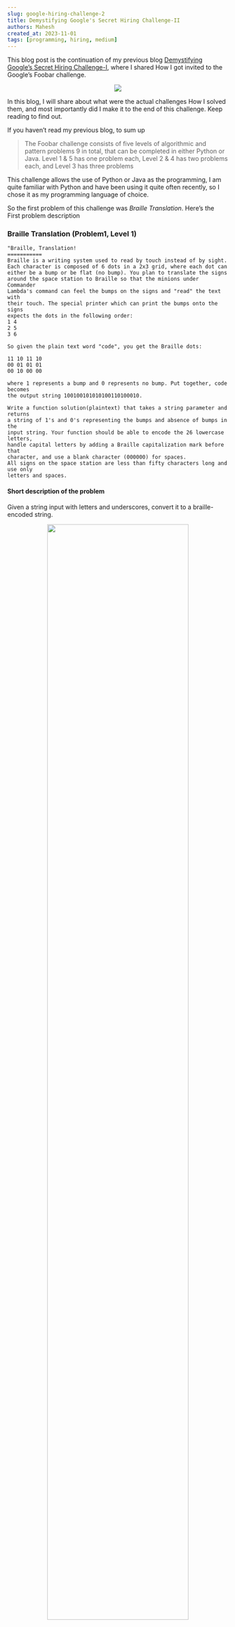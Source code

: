 ```yaml
---
slug: google-hiring-challenge-2
title: Demystifying Google's Secret Hiring Challenge-II
authors: Mahesh
created_at: 2023-11-01
tags: [programming, hiring, medium]
---
```



This blog post is the continuation of my previous blog [Demystifying Google’s Secret Hiring Challenge-I](/blog/google-hiring-challenge-1), where I shared How I got invited to the Google’s Foobar challenge.

<center>
  <img src="https://github.com/maheshj01/searchfield/assets/31410839/87e313b1-1169-4fdb-a237-4ab2c574e987" />
</center>

In this blog, I will share about what were the actual challenges How I solved them, and most importantly did I make it to the end of this challenge. Keep reading to find out.

If you haven’t read my previous blog, to sum up

> The Foobar challenge consists of five levels of algorithmic and pattern problems 9 in total, that can be completed in either Python or Java. Level 1 & 5 has one problem each, Level 2 & 4 has two problems each, and Level 3 has three problems

This challenge allows the use of Python or Java as the programming, I am quite familiar with Python and have been using it quite often recently, so I chose it as my programming language of choice.

So the first problem of this challenge was _Braille Translation_. Here’s the First problem description

### Braille Translation (Problem1, Level 1)

```none
"Braille, Translation!
===========
Braille is a writing system used to read by touch instead of by sight.
Each character is composed of 6 dots in a 2x3 grid, where each dot can
either be a bump or be flat (no bump). You plan to translate the signs
around the space station to Braille so that the minions under Commander
Lambda's command can feel the bumps on the signs and "read" the text with
their touch. The special printer which can print the bumps onto the signs
expects the dots in the following order:
1 4
2 5
3 6

So given the plain text word "code", you get the Braille dots:

11 10 11 10
00 01 01 01
00 10 00 00

where 1 represents a bump and 0 represents no bump. Put together, code becomes
the output string 100100101010100110100010.

Write a function solution(plaintext) that takes a string parameter and returns
a string of 1's and 0's representing the bumps and absence of bumps in the
input string. Your function should be able to encode the 26 lowercase letters,
handle capital letters by adding a Braille capitalization mark before that
character, and use a blank character (000000) for spaces.
All signs on the space station are less than fifty characters long and use only
letters and spaces.
```

#### Short description of the problem

Given a string input with letters and underscores, convert it to a braille-encoded string.

<center>
  <img
    src="https://github.com/maheshj01/blog/assets/31410839/883fb9ec-a8e3-454a-a355-bad5bc937a35"
    width="80%"
  />
</center>
<Caption caption="Picture showing braille alphabets from pharmabraille.com" />

Taking a quick look at the [Braille alphabets](https://www.pharmabraille.com/pharmaceutical-braille/the-braille-alphabet/), it is evident that they do not follow any pattern which means we will need to store the mapping of letters in an array.

The key thing to remember is that, **“Braille distinguishes capital and small letters by adding a special character before the alphabet, represented as Dot 6 meaning the 6th dot will be raised which is equivalent to “000001”** in our code”. Since the input will only contain alphabets and space, we only need to handle the case for uppercase letters using ASCII value.

<center>
  <img
    src="https://github.com/maheshj01/blog/assets/31410839/6d99e03c-958c-48f6-bd2c-a78fb3bc8f14"
    width="80%"
  />
</center>

With this code, all the test cases pass and we head on to level 2

### Bunny Worker Locations (Problem1, Level 2)

```none
Bunny Worker Locations
======================
Keeping track of Commander Lambda's many bunny workers is starting to get
tricky. You've been tasked with writing a program to match bunny worker IDs
to cell locations.

The LAMBCHOP doomsday device takes up much of the interior of Commander
Lambda's space station, and as a result the work areas have an unusual
layout. They are stacked in a triangular shape, and the bunny workers
are given numerical IDs starting from the corner, as follows:

| 7
| 4 8
| 2 5 9
| 1 3 6 10

Each cell can be represented as points (x, y), with x being the distance from
the vertical wall, and y being the height from the ground.
For example, the bunny worker at (1, 1) has ID 1, the bunny worker at (3, 2)
has ID 9, and the bunny worker at (2,3) has ID 8. This pattern of numbering
continues indefinitely (Commander Lambda has been adding a LOT of workers).

Write a function solution(x, y) which returns the worker ID of the bunny at
location (x, y). Each value of x and y will be at least 1 and no greater
than 100,000. Since the worker ID can be very large, return your solution
as a string representation of the number.
```

#### Short description of the problem

_The problem states that “given input (x, y), the program should return the number in that location e.g (4, 5) should return 32_

This problem also seemed easy since I could see the pattern, but it took me almost a day to pass all the test cases, only because I missed an important detail in the problem.

The given sequence in the problem is an indefinite pattern expanding on top of the given pattern, it would look like the below,

<center>
  <img
    src="https://github.com/maheshj01/blog/assets/31410839/cece4f6e-782f-46d9-87c1-d47ff22b7a27"
    width="80%"
  />
</center>
<Caption caption="The diagonal lines indicate the numbers increasing diagonally (pattern 1)" />

There are two important patterns to notice

1. the numbers are increasing along the diagonal of the matrix.
2. The difference between two elements in the same row is increasing by a constant and that constant increases for each position along x.
   e.g notice elements in row 3,
   4 + 4 = 8, 8 + 5 = 13, 13 + 6 = 19 and so on

I used a naive approach and allocated a matrix of size (x+y, x+y), filled the values of the max(x, y) size of the matrix, and then tried returning the result. However, with this approach, some of the test cases were failing. I was pretty confident that the matrix was right.
The comment at the bottom of the code shows the matrix formed

<center>
  <img
    src="https://github.com/maheshj01/blog/assets/31410839/be8ab0d7-91e1-4ceb-ad91-8808a52a6988"
    width="80%"
  />
</center>

I reread the problem and this was the crucial part of the problem that I was missing **“Each value of x and y will be at least 1 and no greater than 100,000.”** I realized that space complexity was the issue. Because I was still occupying [x+y] X [x+y] size of the matrix, this means if a particular element in the matrix takes 4 bytes of memory (since int takes 4 bytes) then for a large input in the worst case
x = 100,000 we are allocating 200,000 x 200,000 size of the matrix

Which would roughly take 200,000 x 200,000 x 4 bytes of memory which is approximately **160 GB** 🤯

So allocating a matrix is not a good approach and would never work at all, But since we know the pattern in the matrix, we can keep track of the position traverse through the target positions, and keep track of the result.

<center>
  <img
    src="https://github.com/maheshj01/blog/assets/31410839/087e65aa-0239-4fb2-9f85-a6ad4da46069"
    width="80%"
  />
</center>
<Caption caption="The picture shows the traverse path for location(6,5)" />

The idea was pretty simple we would traverse the first row until x+y+1, because the pattern of numbers we know is along the diagonal so to find any number x, y we have to at least travel (x+y+1) along X.
e.g if we were to figure out position (6, 5) we would traverse 12 locations on the first row and traverse our way up (in a staircase fashion) until we reach our target y = 5 and decrease our result by 1 for every step up, until we reach x = 6. This is how our traverse path would be for input (6,5)

**Traverse along X:** 1— 12, until we reach (12, 1)

**Step up:** Step up and step back along the diagonal until we reach target Y=5(repeat) (11,2), (10, 3), (9, 4), (8, 5),

**Traverse back along X until X= 6:** (7, 5), (6,5) stop when we reach the target.

During this traverse, we keep track of the result and the current location, with this approach the code passed all the test cases and did not have any overhead in terms of memory.

<center>
  <img
    src="https://github.com/maheshj01/blog/assets/31410839/70e8deff-0339-4716-a084-d0c4dd6b133c"
    width="80%"
  />
</center>

### Power Hungry (Problem 2, Level 2)

```none
"Power, Hungry!
===========
Commander Lambda's space station is HUGE. And huge space stations take a LOT
of power. Huge space stations with doomsday devices take even more power.
To help meet the station's power needs, Commander Lambda has installed solar
panels on the station's outer surface. But the station sits in the middle of
a quasar quantum flux field, which wreaks havoc on the solar panels. You and
your team of henchmen have been assigned to repair the solar panels, but you'd
rather not take down all of the panels at once if you can help it, since they
do help power the space station and all!

You need to figure out which sets of panels in any given array you can take
offline to repair while still maintaining the maximum amount of power output
per array, and to do THAT, you'll first need to figure out what the maximum
output of each array actually is. Write a function solution(xs) that takes a
list of integers representing the power output levels of each panel in an
array, and returns the maximum product of some non-empty subset of those
numbers. So for example, if an array contained panels with power output
levels of [2, -3, 1, 0, -5], then the maximum product would be found by
taking the subset: xs[0] = 2, xs[1] = -3, xs[4] = -5, giving the product
2*(-3)*(-5) = 30. So solution([2,-3,1,0,-5]) will be "30".

Each array of solar panels contains at least 1 and no more than 50 panels,
and each panel will have a power output level whose absolute value is no
greater than 1000 (some panels are malfunctioning so badly that they're
draining energy, but you know a trick with the panels' wave stabilizer that
lets you combine two negative-output panels to produce the positive output
of the multiple of their power values). The final products may be very large,
so give the solution as a string representation of the number.

Languages
=========

To provide a Python solution, edit solution.py
To provide a Java solution, edit Solution.java

Test cases
==========
Your code should pass the following test cases.
Note that it may also be run against hidden test cases not shown here.

-- Python cases --
Input:
solution.solution([2, 0, 2, 2, 0])
Output:
    8

Input:
solution.solution([-2, -3, 4, -5])
Output:
    60

-- Java cases --
Input:
Solution.solution({2, 0, 2, 2, 0})
Output:
    8

Input:
Solution.solution({-2, -3, 4, -5})
Output:
    60
```

#### Short description of the problem

_Given an array, we have to find a subset of the array such that the product is maximum, the catch here is the resulting array elements do not necessarily have to be a consecutive subset. e.g. for the given test case [2, 0, 2, 2, 0] the subset is {2, 2, 2} resulting in 8._

<center>
  <img
    src="https://github.com/maheshj01/blog/assets/31410839/6f7bb94e-1417-472c-a1da-8f1f2156d899"
    width="80%"
  />
</center>

In the best-case scenario when the array contains all positive integers then our subset would be the product of all elements in the array. But the challenge here is to handle cases when the array contains zero and negative numbers.

**Let us handle the negative case first**, We know multiplying an even number of negative numbers would give a positive result, so if the array contains an even number of negative numbers we don’t have to do anything, and the approach of multiplying all the numbers would work, But for the case when the number of negative numbers is odd we need to remove one negative number from it and we would choose the one with max value (min in magnitude)
e.g. if xs = [-2, 5,0, 7, 8, 0, -1, -10], we would remove -1.

resulting in xs = [-2, 5, 0, 7, 8, 0, -10]

And for zeros, we can simply ignore them, because multiplying a zero, would bring down our result to zero.

Now as we multiply our product will abruptly fluctuate between negative and positive, so we keep track of max and min products and choose the maximum of max_product, min_product, and xs[i]

With this approach, Level 3 unlocks!

### Bomb Baby (Problem 1, Level 3)

```none
"Bomb, Baby!
===========
You're so close to destroying the LAMBCHOP doomsday device you can taste it!
But in order to do so, you need to deploy special self-replicating bombs
designed for you by the brightest scientists on Bunny Planet. There are two
types: Mach bombs (M) and Facula bombs (F). The bombs, once released into the
LAMBCHOP's inner workings, will automatically deploy to all the strategic
points you've identified and destroy them at the same time.

But there's a few catches. First, the bombs self-replicate via one of two

distinct processes:
- Every Mach bomb retrieves a sync unit from a Facula bomb; for every Mach
bomb, a Facula bomb is created;
- Every Facula bomb spontaneously creates a Mach bomb.

For example, if you had 3 Mach bombs and 2 Facula bombs, they could either
produce 3 Mach bombs and 5 Facula bombs, or 5 Mach bombs and 2 Facula bombs.
The replication process can be changed each cycle.

Second, you need to ensure that you have exactly the right number of Mach and
Facula bombs to destroy the LAMBCHOP device. Too few, and the device might
survive. Too many, and you might overload the mass capacitors and create a
singularity at the heart of the space station - not good!

And finally, you were only able to smuggle one of each type of bomb - one Mach,
one Facula - aboard the ship when you arrived, so that's all you have to
start with. (Thus it may be impossible to deploy the bombs to destroy the
LAMBCHOP, but that's not going to stop you from trying!)

You need to know how many replication cycles (generations) it will take to
generate the correct amount of bombs to destroy the LAMBCHOP. Write a function
solution(M, F) where M and F are the number of Mach and Facula bombs needed.
Return the fewest number of generations (as a string) that need to pass
before you'll have the exact number of bombs necessary to destroy the
LAMBCHOP, or the string "impossible" if this can't be done! M and F will be
string representations of positive integers no larger than 10^50.

For example, if M = "2" and F = "1", one generation would need to pass,
so the solution would be "1". However, if M = "2" and F = "4", it would not
be possible.

Languages
=========

To provide a Java solution, edit Solution.java
To provide a Python solution, edit solution.py

Test cases
==========
Your code should pass the following test cases.
Note that it may also be run against hidden test cases not shown here.

-- Java cases --
Input:
Solution.solution('4', '7')
Output:
    4

Input:
Solution.solution('2', '1')
Output:
    1

-- Python cases --
Input:
solution.solution('4', '7')
Output:
    4

Input:
solution.solution('2', '1')
Output:
    1
```

#### Short description of the problem

The problem states that given target values of Mach and Facula Bomb, the output should return the number of cycles required to reach the target. At any instance of the cycle, we must do the following

- For every Mach bomb, a Facula bomb is created;
- Every Facula bomb spontaneously creates a Mach bomb.
  we need to start with initial values of m = 1 and f = 1 increase m and f as per the condition and stop when the target is reached.

We do a reverse approach we start with a target and reduce it down as per the conditions. By reduction if we reach m =1 and f =1 that means the target can be reached, and if at any point if either m < 1 or f < 1 that means we cannot reach the target.

<center>
  <img
    src="https://github.com/maheshj01/blog/assets/31410839/0652c786-3709-4823-97f8-f3f2de700607"
    width="80%"
  />
</center>

### Queue to do (Problem 2, Level 3)

```none
You're almost ready to make your move to destroy the LAMBCHOP doomsday device,
but the security checkpoints that guard the underlying systems of the LAMBCHOP
are going to be a problem. You were able to take one down without tripping any
alarms, which is great! Except that as Commander Lambda's assistant, you've
learned that the checkpoints are about to come under automated review, which
means that your sabotage will be discovered and your cover blown
-- unless you can trick the automated review system.

To trick the system, you'll need to write a program to return the same
security checksum that the bunny trainers would have after they would have
checked all the workers through. Fortunately, Commander Lambda's desire for
efficiency won't allow for hours-long lines, so the trainers at the
checkpoint have found ways to quicken the pass-through rate.
Instead of checking each and every worker coming through, the bunny
trainers instead go over everyone in line while noting their worker IDs,
then allow the line to fill back up. Once they've done that they go over
the line again, this time leaving off the last worker. They continue doing
this, leaving off one more worker from the line each time but recording
the worker IDs of those they do check, until they skip the entire line, at
which point they XOR the IDs of all the workers they noted into a checksum
and then take off for lunch. Fortunately, the workers' orderly nature causes
them to always line up in numerical order without any gaps.

For example, if the first worker in line has ID 0 and the security checkpoint
line holds three workers, the process would look like this:

0 1 2 /
3 4 / 5
6 / 7 8
where the trainers' XOR (^) checksum is 0^1^2^3^4^6 == 2.

Likewise, if the first worker has ID 17 and the checkpoint holds four workers,
the process would look like:

17 18 19 20 /
21 22 23 / 24
25 26 / 27 28
29 / 30 31 32

which produces the checksum 17^18^19^20^21^22^23^25^26^29 == 14.

All worker IDs (including the first worker) are between 0 and 2000000000
inclusive, and the checkpoint line will always be at least 1 worker long.

With this information, write a function solution(start, length) that will
cover for the missing security checkpoint by outputting the same checksum
the trainers would normally submit before lunch. You have just enough time
to find out the ID of the first worker to be checked (start) and the length
of the line (length) before the automatic review occurs, so your program must
generate the proper checksum with just those two values.

#### Languages

To provide a Java solution, edit Solution.java
To provide a Python solution, edit solution.py

#### Test cases

Your code should pass the following test cases.
Note that it may also be run against hidden test cases not shown here.

-- Java cases --
Input:
Solution.solution(17, 4)
Output:
    14

Input:
Solution.solution(0, 3)
Output:
    2

-- Python cases --
Input:
solution.solution(0, 3)
Output:
    2

Input:
solution.solution(17, 4)
Output:
    14
```

#### Short description of the problem

Given an integer start and the length of the queue in the pattern we have to find the xor of all the numbers on the left of the forward slash

17 18 19 20 /
21 22 23 / 24
25 26 / 27 28
29 / 30 31 32
e.g for the above pattern start = 17 , length = 4 the output should be xor of `17^18^19^20^21^22^23^25^26^29` resulting in 14

This seemed like an easy problem compared to the problems we have solved so far, We know the starting number and the length of the first row, so at first I tried to loop through each queue length(4, 3, 2, 1) and xor the numbers one by one but this approach again ran into time complexity issue (As it has always been😕), since each number could be as large as “2000000000".

<center>
  <img
    src="https://github.com/maheshj01/blog/assets/31410839/32b6cb67-fe1c-4ee6-878c-287fc532063d"
    width="80%"
  />
</center>
<Caption caption="When I think I have found a solution to the problem, Optimization hits in face." />

I looked for some online resources to efficiently XOR an array of consecutive numbers (each queue at a time) and found that the XOR of a range of numbers follows a pattern.

```none
result of 0 - 0: 0
result of 0 - 1: 1
result of 0 - 2: 3
result of 0 - 3: 0
result of 0 - 4: 4
result of 0 - 5: 1
result of 0 - 6: 7
result of 0 - 7: 0
result of 0 - 8: 8
result of 0 - 9: 1
result of 0 - 10: 11
result of 0 - 11: 0
result of 0 - 12: 12
result of 0 - 13: 1
result of 0 - 14: 15
result of 0 - 15: 0
result of 0 - 16: 16
result of 0 - 17: 1
result of 0 - 18: 19
result of 0 - 19: 0
result of 0 - 20: 20
result of 0 - 21: 1
result of 0 - 22: 23
result of 0 - 23: 0
result of 0 - 24: 24
```

1. **A number 1 less than multiples of 4 always returns 0**
2. **Numbers divisible by 4 have the same result** meaning if we would XOR a range 0–4 i.e 0 ^ 1^ 2 ^ 3 ^ 4 results would be 4, similarly 0–12 would be 12, and so on
3. **A number 1 greater than multiples of 4 always returns 1**
   i.e XOR of range 0-1,0-5,0-9,0-13, and so on results in 1
4. **A number 2 greater than multiples of 4 always returns number + 1**
   i.e XOR of 0–6 = 7, 0 — 10 = 11, 0 - 14 = 15,
   This pattern will allow us to find the XOR of a range in O(1) and save tonnes of computation. But, you might be wondering How we would use this information to find the XOR of a range of numbers that don’t start with 0.

e.g in our problem, we have to find the XOR of our first queue 17–20, So the idea is to **XOR the result of XOR(0–16) and XOR(0–20)**,
But, You might ask if you will,

<Headline text="Why does this work?" />

Because the XOR operator ^ follows two important properties,

1. **XOR property:** A ^ A = 0 for any number A. In other words, XORing a number with itself results in 0.
2. **Associative property:** The XOR operation is associative, meaning the order in which you XOR a set of numbers does not affect the result.
   e.g (A ^ B) ^ C = A ^ (B ^ C).

so if you were to find XOR of (0 - A-1) ^(0 — A+10) then the range (0– A-1) would cancel out resulting in 0, and you would get the XOR of the range (A - A+10), That’s why the XOR of the ranges 0–16 and 0–20 gives you the XOR of the numbers in the range 17–20.

_Apparently, Had I known these facts about bit manipulation, this would have saved me a couple of days. But this test is evident a Google search never hurts._

<center>
  <img
    src="https://github.com/maheshj01/blog/assets/31410839/12483f7f-e7f2-426b-99ee-d3b8b0e3aed6"
    width="80%"
  />
</center>

With this, I reached the last problem of level 3

### Fuel Injection Perfection (Problem 3, Level 3)

```none
### Fuel Injection Perfection
=========================
Commander Lambda has asked for your help to refine the automatic quantum antimatter fuel injection system for the LAMBCHOP doomsday device. It's a great chance for you to get a closer look at the LAMBCHOP -- and maybe sneak in a bit of sabotage while you're at it -- so you took the job gladly.

Quantum antimatter fuel comes in small pellets, which is convenient since the many moving parts of the LAMBCHOP each need to be fed fuel one pellet at a time. However, minions dump pellets in bulk into the fuel intake. You need to figure out the most efficient way to sort and shift the pellets down to a single pellet at a time.

The fuel control mechanisms have three operations:

1) Add one fuel pellet
2) Remove one fuel pellet
3) Divide the entire group of fuel pellets by 2 (due to the destructive energy released when a quantum antimatter pellet is cut in half, the safety controls will only allow this to happen if there is an even number of pellets)

Write a function called solution(n) which takes a positive integer as a string and returns the minimum number of operations needed to transform the number of pellets to 1. The fuel intake control panel can only display a number up to 309 digits long, so there won't ever be more pellets than you can express in that many digits.

For example:
solution(4) returns 2: 4 -> 2 -> 1
solution(15) returns 5: 15 -> 16 -> 8 -> 4 -> 2 -> 1
Quantum antimatter fuel comes in small pellets, which is convenient since the many moving parts of the LAMBCHOP each need to be fed fuel one pellet at a time. However, minions dump pellets in bulk into the fuel intake. You need to figure out the most efficient way to sort and shift the pellets down to a single pellet at a time.

The fuel control mechanisms have three operations:

1) Add one fuel pellet
2) Remove one fuel pellet
3) Divide the entire group of fuel pellets by 2 (due to the destructive energy released when a quantum antimatter pellet is cut in half, the safety controls will only allow this to happen if there is an even number of pellets)

Write a function called solution(n) which takes a positive integer as a string and returns the minimum number of operations needed to transform the number of pellets to 1. The fuel intake control panel can only display a number up to 309 digits long, so there won't ever be more pellets than you can express in that many digits.

For example:
solution(4) returns 2: 4 -> 2 -> 1
solution(15) returns 5: 15 -> 16 -> 8 -> 4 -> 2 -> 1

Languages
=========

To provide a Python solution, edit solution.py
To provide a Java solution, edit Solution.java

Test cases
==========
Your code should pass the following test cases.
Note that it may also be run against hidden test cases not shown here.

-- Python cases --
Input:
solution.solution('15')
Output:
    5

Input:
solution.solution('4')
Output:
    2

-- Java cases --
Input:
Solution.solution('15')
Output:
    5

Input:
Solution.solution('4')
Output:
    2
```

#### Short description of the problem

Give an input number as a string, find the fastest way to reduce it to 1. You can only do one of the following operations in each step add 1, subtract 1, or divide by 2.
e.g 15 can be reduced to 1 in 5 steps
15 -> (15+1)16 ->(16/2) 8 ->(8/4) 4 -> (4/2) 2 -> 1

The difficulty of this problem is not to find a solution but to get the solution running within the time limit in short to optimize it.

Note that using this solution the problem is still running with an 87-character long input when our input program should be capable of handling 309 digits long input.

<center>
  <img
    src="https://github.com/maheshj01/blog/assets/31410839/202e63d0-15d9-4699-b207-90cf02f480bc"
    width="80%"
  />
</center>
<Caption caption="this was an incorrect approach" />

It's been almost 4 days now and the solution is still stuck with this approach only 5/10 tests are passing.

<center>
  <img
    src="https://github.com/maheshj01/blog/assets/31410839/d58667e7-4864-4140-b9cf-64fe0ff1e111"
    width="80%"
  />
</center>

**Dividing the number is the fastest way to reduce it to 1**

32- >16->8-> 4 -> 2 -> 1

**so if a number is even we directly divide it, but when a number is odd we have to decide whether to add or subtract 1, this decision should be based on how close the number is to the power of 2.**

But, this was the wrong approach, for instance, consider n = 13, it is close to 16 so we would add 1

13 = 13+1 =14 -> 14/2 = 7 -> 7+1 = 8 -> 8/2 = 4 -> 4/2 = 2 ->2/2 = 1 => **6 steps**

But actually, it should be reduced in 5 steps
13 = 13–1 = 12 -> 12/2 = 6 -> 6/2 = 3 -> 3–1 = 2 -> 2/2 = 1 => **5 steps**

When a number is even it is obvious we will only divide the number into half, the challenge here is only with odd numbers whether to add or subtract,

So I turned to **bit manipulation** to solve this problem, Take a look at these binary numbers and their corresponding bitwise AND operation with the next consecutive number

```none
0     0  => 00 & 1=0
1     1  => 01 & 2=0
10    2  => 02 & 3=2
11    3  => 03 & 4=0
100.  4  => 04 & 5=4
101   5  => 05 & 6=4
110.  6  => 06 & 7=6
111   7  => 07 & 8=0
1000  8  => 08 & 9=8
1001  9  => 09 & 10=8
1010  10 => 10 & 11=10
1011  11 => 11 & 12=8
1100  12 => 12 & 13=12
1101  13 => 13 & 14=12
1110  14 => 14 & 15=14
1111  15 => 15 & 16=0
10000 16 => 16 & 17=16
10001 17 => 17 & 18=16
10010 18 => 18 & 19=18
10011 19 => 19 & 20=16
10100 20 => 20 & 21=20
10101 21 => 21 & 22=20
10110 22 => 22 & 23=22
10111 23 => 23 & 24=16
11000 24 => 24 & 25=24
11001 25 => 25 & 26=24
11010 26 => 26 & 27=26
11011 27 => 27 & 28=24
11100 28 => 28 & 29=28
11101 29 => 29 & 30=28
11110 30 => 30 & 31=30
11111 31 => 31 & 32=0
None
```

If you notice here the bitwise AND of two consecutive numbers where one of the numbers has all their bit set (1) is 0

e.g 3 = “11”, 3 & 4 = 0, 7 = “111”, 7 & 8 = 0, 15 = “1111” , 15 & 16 = 0

Our goal is to divide the number as many times as possible meaning trying to convert the odd to even by adding/ subtracting the number by 1, we decide this based on the bitwise AND with its neighboring number, in order to get more trailing zeros.
e.g we have n = 13.
In binary, this is represented as “1101” ,

- n+1 = 14, which is 1110 in binary.
- n-1 = 12, which is 1100 in binary.
- n-2 = 11, which is 1011 in binary.

Calculate (n+1 & n):13 & 14 is 1101 & 1110, which is 1100= 12
Calculate (n-1 & n-2):12 & 11 is 1100 & 1011, which is 1000 = 8
Now, compare the two results: 12 > 8 so we check whether adding 1 or subtracting 1 results in more trailing zeros, Because every time we divide the number by 2 we lose a trailing zero.

<center>
  <img
    src="https://github.com/maheshj01/blog/assets/31410839/49e69834-8075-4351-a383-32d3d42321d0"
    width="80%"
  />
</center>

I understand this might be a bit confusing and perhaps difficult for me to put into words, If you would prefer a video explanation this youtube video (In Hindi) is a great resource for understanding this behavior of binary numbers

On completing level 3, You will be prompted to share your personal details which will be shared with the Google Staff Recruiter.

Again sharing these details does not guarantee an interview. If there is a suitable position that fits your skills and interests the recruiter may reach out to you.

<center>
  <img
    src="https://github.com/maheshj01/blog/assets/31410839/0e666899-b9c1-4da4-a315-e725feb0956a"
    width="80%"
  />
</center>
After submitting the details I moved to level 4, But the problem seemed pretty difficult
to understand in the first place and definitely time-consuming. I also felt I spent
enough time and could not take it further. So I gave up on level 4. But regardless
the challenges were fun to solve, It gave me a good idea of where I stand and helped
me learn a few topics I was unaware of. (Problem statement for level 4 on my Github)
<center>
  <img
    src="https://github.com/maheshj01/blog/assets/31410839/877b8736-676d-4866-8b4c-6fccce4bea53"
    width="80%"
  />
</center>

### Key Takeaways

Things that I learned from this Foobar challenge.

1. Don’t always code to solve, everyone can do it, code to optimize.
2. Don’t forget the basics, Bit manipulation is a great way to optimize.
3. Look for patterns everywhere with eyes and mind wide open.
4. What looks simple from the outside is fairly complicated on the inside.
5. We will never be prepared, when the opportunity knocks just take it.
6. Take the challenge without worrying about the end result.
7. Don’t try to fit into a role you are incapable of, It’s unfair to you, It is unfair to the employer.

You can find all the solutions with the problem statements on
[my Github](https://github.com/maheshj01/POPULAR_CODING_Questions_Solution/tree/master/foobar).

<Headline
  weight="normal"
  align="center"
  text="If this post helped you with some new info, Don’t forget to give claps and do you know you can clap multiple times to appreciate the work? Don’t forget to follow so that you get notified on my new blog posts."
/>

<br />

Happy Coding!
